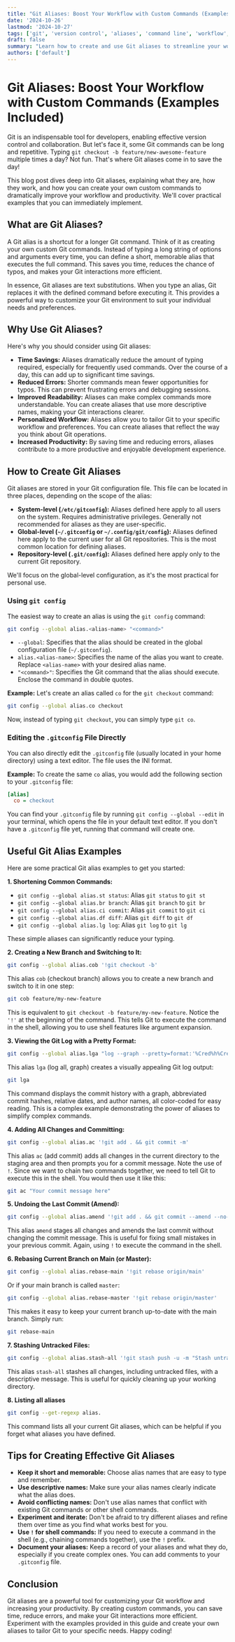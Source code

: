 ```yaml
---
title: "Git Aliases: Boost Your Workflow with Custom Commands (Examples Included)"
date: '2024-10-26'
lastmod: '2024-10-27'
tags: ['git', 'version control', 'aliases', 'command line', 'workflow', 'productivity', 'development', 'tutorial']
draft: false
summary: "Learn how to create and use Git aliases to streamline your workflow, save time, and reduce typing errors. This comprehensive guide provides practical examples and step-by-step instructions for creating custom Git commands."
authors: ['default']
---
```


# Git Aliases: Boost Your Workflow with Custom Commands (Examples Included)

Git is an indispensable tool for developers, enabling effective version control and collaboration. But let's face it, some Git commands can be long and repetitive. Typing `git checkout -b feature/new-awesome-feature` multiple times a day? Not fun. That's where Git aliases come in to save the day!

This blog post dives deep into Git aliases, explaining what they are, how they work, and how you can create your own custom commands to dramatically improve your workflow and productivity.  We'll cover practical examples that you can immediately implement.

## What are Git Aliases?

A Git alias is a shortcut for a longer Git command.  Think of it as creating your own custom Git commands.  Instead of typing a long string of options and arguments every time, you can define a short, memorable alias that executes the full command. This saves you time, reduces the chance of typos, and makes your Git interactions more efficient.

In essence, Git aliases are text substitutions.  When you type an alias, Git replaces it with the defined command before executing it. This provides a powerful way to customize your Git environment to suit your individual needs and preferences.

## Why Use Git Aliases?

Here's why you should consider using Git aliases:

*   **Time Savings:** Aliases dramatically reduce the amount of typing required, especially for frequently used commands. Over the course of a day, this can add up to significant time savings.
*   **Reduced Errors:** Shorter commands mean fewer opportunities for typos.  This can prevent frustrating errors and debugging sessions.
*   **Improved Readability:**  Aliases can make complex commands more understandable.  You can create aliases that use more descriptive names, making your Git interactions clearer.
*   **Personalized Workflow:** Aliases allow you to tailor Git to your specific workflow and preferences.  You can create aliases that reflect the way you think about Git operations.
*   **Increased Productivity:** By saving time and reducing errors, aliases contribute to a more productive and enjoyable development experience.

## How to Create Git Aliases

Git aliases are stored in your Git configuration file.  This file can be located in three places, depending on the scope of the alias:

*   **System-level (`/etc/gitconfig`):** Aliases defined here apply to all users on the system.  Requires administrative privileges.  Generally not recommended for aliases as they are user-specific.
*   **Global-level (`~/.gitconfig` or `~/.config/git/config`):** Aliases defined here apply to the current user for all Git repositories.  This is the most common location for defining aliases.
*   **Repository-level (`.git/config`):** Aliases defined here apply only to the current Git repository.

We'll focus on the global-level configuration, as it's the most practical for personal use.

### Using `git config`

The easiest way to create an alias is using the `git config` command:

```bash
git config --global alias.<alias-name> "<command>"
```

*   `--global`:  Specifies that the alias should be created in the global configuration file (`~/.gitconfig`).
*   `alias.<alias-name>`:  Specifies the name of the alias you want to create.  Replace `<alias-name>` with your desired alias name.
*   `"<command>"`:  Specifies the Git command that the alias should execute.  Enclose the command in double quotes.

**Example:** Let's create an alias called `co` for the `git checkout` command:

```bash
git config --global alias.co checkout
```

Now, instead of typing `git checkout`, you can simply type `git co`.

### Editing the `.gitconfig` File Directly

You can also directly edit the `.gitconfig` file (usually located in your home directory) using a text editor. The file uses the INI format.

**Example:**  To create the same `co` alias, you would add the following section to your `.gitconfig` file:

```ini
[alias]
  co = checkout
```

You can find your `.gitconfig` file by running `git config --global --edit` in your terminal, which opens the file in your default text editor.  If you don't have a `.gitconfig` file yet, running that command will create one.

## Useful Git Alias Examples

Here are some practical Git alias examples to get you started:

**1. Shortening Common Commands:**

*   `git config --global alias.st status`:  Alias `git status` to `git st`
*   `git config --global alias.br branch`:  Alias `git branch` to `git br`
*   `git config --global alias.ci commit`: Alias `git commit` to `git ci`
*   `git config --global alias.df diff`: Alias `git diff` to `git df`
*   `git config --global alias.lg log`: Alias `git log` to `git lg`

These simple aliases can significantly reduce your typing.

**2. Creating a New Branch and Switching to It:**

```bash
git config --global alias.cob '!git checkout -b'
```

This alias `cob` (checkout branch) allows you to create a new branch and switch to it in one step:

```bash
git cob feature/my-new-feature
```

This is equivalent to `git checkout -b feature/my-new-feature`.  Notice the `'!'` at the beginning of the command.  This tells Git to execute the command in the shell, allowing you to use shell features like argument expansion.

**3. Viewing the Git Log with a Pretty Format:**

```bash
git config --global alias.lga "log --graph --pretty=format:'%Cred%h%Creset -%C(yellow)%d%Creset %s %Cgreen(%cr) %C(bold blue)<%an>%Creset' --abbrev-commit --date=relative"
```

This alias `lga` (log all, graph) creates a visually appealing Git log output:

```bash
git lga
```

This command displays the commit history with a graph, abbreviated commit hashes, relative dates, and author names, all color-coded for easy reading.  This is a complex example demonstrating the power of aliases to simplify complex commands.

**4. Adding All Changes and Committing:**

```bash
git config --global alias.ac '!git add . && git commit -m'
```

This alias `ac` (add commit) adds all changes in the current directory to the staging area and then prompts you for a commit message. Note the use of `!`.  Since we want to chain two commands together, we need to tell Git to execute this in the shell.  You would then use it like this:

```bash
git ac "Your commit message here"
```

**5. Undoing the Last Commit (Amend):**

```bash
git config --global alias.amend '!git add . && git commit --amend --no-edit'
```

This alias `amend` stages all changes and amends the last commit without changing the commit message. This is useful for fixing small mistakes in your previous commit.  Again, using `!` to execute the command in the shell.

**6. Rebasing Current Branch on Main (or Master):**

```bash
git config --global alias.rebase-main '!git rebase origin/main'
```

Or if your main branch is called `master`:

```bash
git config --global alias.rebase-master '!git rebase origin/master'
```

This makes it easy to keep your current branch up-to-date with the main branch. Simply run:

```bash
git rebase-main
```

**7.  Stashing Untracked Files:**

```bash
git config --global alias.stash-all '!git stash push -u -m "Stash untracked files"'
```

This alias `stash-all` stashes all changes, including untracked files, with a descriptive message.  This is useful for quickly cleaning up your working directory.

**8.  Listing all aliases**

```bash
git config --get-regexp alias.
```

This command lists all your current Git aliases, which can be helpful if you forget what aliases you have defined.

## Tips for Creating Effective Git Aliases

*   **Keep it short and memorable:** Choose alias names that are easy to type and remember.
*   **Use descriptive names:**  Make sure your alias names clearly indicate what the alias does.
*   **Avoid conflicting names:** Don't use alias names that conflict with existing Git commands or other shell commands.
*   **Experiment and iterate:**  Don't be afraid to try different aliases and refine them over time as you find what works best for you.
*   **Use `!` for shell commands:**  If you need to execute a command in the shell (e.g., chaining commands together), use the `!` prefix.
*   **Document your aliases:** Keep a record of your aliases and what they do, especially if you create complex ones.  You can add comments to your `.gitconfig` file.

## Conclusion

Git aliases are a powerful tool for customizing your Git workflow and increasing your productivity. By creating custom commands, you can save time, reduce errors, and make your Git interactions more efficient. Experiment with the examples provided in this guide and create your own aliases to tailor Git to your specific needs.  Happy coding!
